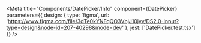
<Meta
  title="Components/DatePicker/Info"
  component={DatePicker}
  parameters={{
    design: {
      type: 'figma',
      url: 'https://www.figma.com/file/3dTe0kYNFqQO3VnjJ10jyv/DS2.0-Input?type=design&node-id=207-40298&mode=dev'
    },
    jest: ['DatePicker.test.tsx']
  }}
/>

<Unstyled>
  <Stories />
</Unstyled>
